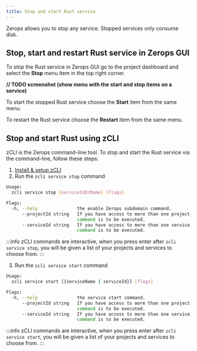 ```yaml
---
title: Stop and start Rust service
---
```


Zerops allows you to stop any service. Stopped services only consume disk.

## Stop, start and restart Rust service in Zerops GUI
To stop the Rust service in Zerops GUI go to the project dashboard and select the **Stop** menu item in the top right corner.

**// TODO screenshot (show menu with the start and stop items on a service)**

To start the stopped Rust service choose the **Start** item from the same menu.

To restart the Rust service choose the **Restart** item from the same menu.

## Stop and start Rust using zCLI
zCLI is the Zerops command-line tool. To stop and start the Rust service via the command-line, follow these steps:
1. [Install & setup zCLI](/references/cli)
2. Run the `zcli service stop` command  

```sh
Usage:
  zcli service stop [serviceIdOrName] [flags]

Flags:
  -h, --help               the enable Zerops subdomain command.
      --projectId string   If you have access to more than one project, you must specify the project ID for which the
                           command is to be executed.
      --serviceId string   If you have access to more than one service, you must specify the service ID for which the
                           command is to be executed.
```

:::info
zCLI commands are interactive, when you press enter after `zcli service stop`, you will be given a list of your projects and services to choose from.
:::

3. Run the `zcli service start` command  
```sh
Usage:
  zcli service start [{serviceName | serviceId}] [flags]

Flags:
  -h, --help               the service start command.
      --projectId string   If you have access to more than one project, you must specify the project ID for which the
                           command is to be executed.
      --serviceId string   If you have access to more than one service, you must specify the service ID for which the
                           command is to be executed.
```
:::info
zCLI commands are interactive, when you press enter after `zcli service start`, you will be given a list of your projects and services to choose from.
:::
